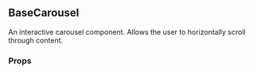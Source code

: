 

<div style={{ position: 'relative', bottom: '20px' }}>

  ## BaseCarousel

  An interactive carousel component. Allows the user to horizontally scroll through content.

  ### Props

  <div style={{ position: 'relative', bottom: '20px' }}>
    <Props of={BaseCarousel} />
  </div>
</div>
